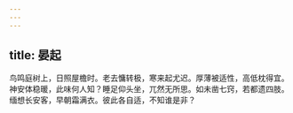 ```yaml
---
---
---
```

title: 晏起
---



鸟鸣庭树上，日照屋檐时。老去慵转极，寒来起尤迟。厚薄被适性，高低枕得宜。神安体稳暖，此味何人知？睡足仰头坐，兀然无所思。如未凿七窍，若都遗四肢。缅想长安客，早朝霜满衣。彼此各自适，不知谁是非？